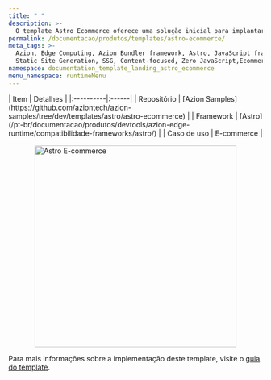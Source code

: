 ```yaml
---
title: " "
description: >-
  O template Astro Ecommerce oferece uma solução inicial para implantar rapidamente seu projeto web de e-commerce. Construído sobre a arquitetura de ilha de próxima geração do Astro, ele apresenta um design simples que inclui componentes e funcionalidades para facilitar um processo de personalização mais tranquilo.
permalink: /documentacao/produtos/templates/astro-ecommerce/
meta_tags: >-
  Azion, Edge Computing, Azion Bundler framework, Astro, JavaScript frameworks,
  Static Site Generation, SSG, Content-focused, Zero JavaScript,Ecommerce
namespace: documentation_template_landing_astro_ecommerce
menu_namespace: runtimeMenu
---
```




<div class="[&_.flex.flex-col]:!gap-4 [&_.flex.flex-col]:md:!gap-8 [&_.flex.flex-col]:2xl:!gap-16">
  <HeroHome
    title="Astro E-commerce"
    description="O template Astro Ecommerce oferece uma solução inicial para implantar rapidamente seu projeto web de e-commerce. Construído sobre a arquitetura de ilha de próxima geração do Astro, ele apresenta um design simples que inclui componentes e funcionalidades para facilitar um processo de personalização mais tranquilo."
    logos={[]}
    buttons={[
      { label: "Deploy template", link: "https://console.azion.com/create/azion-community/astro-ecommerce", outlined: false },
      { label: "Ver demo", link: "https://xxxx.map.azionedge.net/", severity: "secondary" }
    ]}
  />
</div>

<div style="display: flex; gap: 1rem; align-items: center; flex-direction: row; flex-wrap: wrap;">
  <div style="flex: 1; min-width: 300px;">
    | Item | Detalhes |
    |:----------|:------|
    | Repositório | [Azion Samples](https://github.com/aziontech/azion-samples/tree/dev/templates/astro/astro-ecommerce) |
    | Framework | [Astro](/pt-br/documentacao/produtos/devtools/azion-edge-runtime/compatibilidade-frameworks/astro/) |
    | Caso de uso | E-commerce |
  </div>
  <div style="display: flex; justify-content: center; align-items: center; flex: 1; min-width: 300px;">
    <img src="/assets/docs/images/uploads/template-showcase/astro/astro-ecommerce.png" width="400" alt="Astro E-commerce" style="max-width: 100%; height: auto;" />
  </div>
</div>

Para mais informações sobre a implementação deste template, visite o [guia do template](/en/documentation/products/guides/astro-ecommerce-collection/).